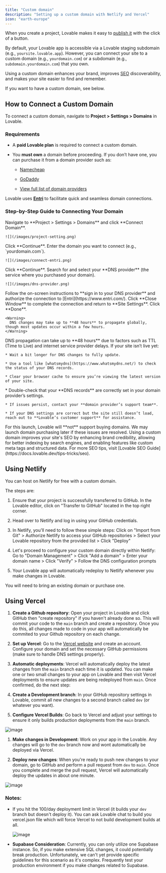 ```yaml
---
title: "Custom domain"
description: "Setting up a custom domain with Netlify and Vercel"
icon: "earth-europe"
---
```


When you create a project, Lovable makes it easy to [publish it](../features/deploy) with the click of a button.

By default, your Lovable app is accessible via a Lovable staging subdomain (e.g., `yoursite.lovable.app`). However, you can connect your site to a custom domain (e.g., `yourdomain.com`) or a subdomain (e.g., `subdomain.yourdomain.com`) that you own.

Using a custom domain enhances your brand, improves [SEO](https://docs.lovable.dev/tips-tricks/seo) discoverability, and makes your site easier to find and remember.

If you want to have a custom domain, see below.

## How to Connect a Custom Domain

To connect a custom domain, navigate to **Project > Settings > Domains** in Lovable.

### Requirements

* A **paid Lovable plan** is required to connect a custom domain.

* You **must own** a domain before proceeding. If you don’t have one, you can purchase it from a domain provider such as:

  * [Namecheap](https://www.namecheap.com)

  * [GoDaddy](https://www.godaddy.com)

  * [View full list of domain providers](https://developers.entri.com/provider-list)

Lovable uses [**Entri**](https://www.entri.com/) to facilitate quick and seamless domain connections.

### Step-by-Step Guide to Connecting Your Domain

<Steps>
  <Step title="Step 1">
    Navigate to **Project > Settings > Domains** and click **Connect Domain**.

    ![](/images/project-setting.png)
  </Step>

  <Step title="Step 2">
    Click **Continue**.
  </Step>

  <Step title="Step 3">
    Enter the domain you want to connect (e.g., `yourdomain.com`).

    ![](/images/connect-entri.png)
  </Step>

  <Step title="Step 4">
    Click **Continue**.
  </Step>

  <Step title="Step 5">
    Search for and select your **DNS provider** (the service where you purchased your domain).

    ![](/images/dns-provider.png)
  </Step>

  <Step title="Step 6">
    Follow the on-screen instructions to **sign in to your DNS provider** and authorize the connection to [Entri](https://www.entri.com/).
  </Step>

  <Step title="Step 7">
    Click **Close Window** to complete the connection and return to **Site Settings**.
  </Step>

  <Step title="Step 8">
    Click **Done**.

    <Warning>
      DNS changes may take up to **48 hours** to propagate globally, though most updates occur within a few hours.
    </Warning>


  </Step>
</Steps>

<AccordionGroup>
  <Accordion title="My custom domain is connected, but my site isn’t live. What should I do?">
    DNS propagation can take up to **48 hours** due to factors such as TTL (Time to Live) and internet service provider delays. If your site isn’t live yet:

    * Wait a bit longer for DNS changes to fully update.

    * Use a tool like [whatsmydns](https://www.whatsmydns.net/) to check the status of your DNS records.

    * Clear your browser cache to ensure you’re viewing the latest version of your site.
  </Accordion>

  <Accordion title="My site isn’t appearing after 48 hours. What now?">
    * Double-check that your **DNS records** are correctly set in your domain provider’s settings.

    * If issues persist, contact your **domain provider’s support team**.

    * If your DNS settings are correct but the site still doesn’t load, reach out to **Lovable’s customer support** for assistance.
  </Accordion>

  <Accordion title="Can I buy a domain through Lovable?">
    For this launch, Lovable will **not** support buying domains. We may launch domain purchasing later if these issues are resolved.
  </Accordion>

  <Accordion title="How does connecting a custom domain impact my site's SEO?">
    Using a custom domain improves your site's SEO by enhancing brand credibility, allowing for better indexing by search engines, and enabling features like custom meta tags and structured data. For more SEO tips, visit [Lovable SEO Guide](https://docs.lovable.dev/tips-tricks/seo).
  </Accordion>
</AccordionGroup>

## Using Netlify

You can host on Netlify for free with a custom domain.

The steps are:

1. Ensure that your project is successfully transferred to GitHub. In the Lovable editor, click on "Transfer to GitHub" located in the top right corner.

2. Head over to Netlify and log in using your GitHub credentials.

3. In Netlify, you'll need to follow these simple steps: Click on "Import from Git" > Authorize Netlify to access your GitHub repositories > Select your Lovable repository from the provided list > Click "Deploy"

4. Let's proceed to configure your custom domain directly within Netlify: Go to "Domain Management" > Click "Add a domain" > Enter your domain name > Click "Verify" > Follow the DNS configuration prompts

5. Your Lovable app will automatically redeploy to Netlify whenever you make changes in Lovable.

<Note>You will need to bring an existing domain or purchase one.</Note>

## Using Vercel

1. **Create a Github repository**: Open your project in Lovable and click GitHub then "create repository" if you haven't already done so. This will commit your code to the `main` branch and create a repository. Once you do this, all changes made to code in your app will automatically be commited to your Github repository on each change.

2. **Set up Vercel**: Go to the [Vercel website](https://vercel.com/) and create an account. Configure your domain and set the necessary GitHub permissions (make sure to handle DNS settings properly).

3. **Automatic deployments**: Vercel will automatically deploy the latest changes from the `main` branch each time it is updated. You can make one or two small changes to your app on Lovable and then visit Vercel deployments to ensure updates are being redeployed from `main`. Once confirmed, do the next step:

4. **Create a Development branch**: In your GitHub repository settings in Lovable, commit all new changes to a second branch called `dev` (or whatever you want).

5. **Configure Vercel Builds**: Go back to Vercel and adjust your settings to ensure it only builds production deployments from the `main` branch.

![image](https://github.com/user-attachments/assets/08f6cd18-5d12-44da-a2cf-c07687eeab44)

1. **Make changes in Development**: Work on your app in the Lovable. Any changes will go to the `dev` branch now and wont automatically be deployed via Vercel.

2. **Deploy new changes**: When you're ready to push new changes to your domain, go to GitHub and perform a pull request from `dev` to `main`. Once you complete and merge the pull request, Vercel will automatically deploy the updates in about one minute.

![image](https://github.com/user-attachments/assets/77244d5d-f9e1-4e5b-b372-5e1ea4003d63)

### Notes:

* If you hit the 100/day deployment limit in Vercel (it builds your `dev` branch but doesn't deploy it). You can ask Lovable chat to build you vercel.json file which will force Vercel to not build development builds at all.

  ![image](https://github.com/user-attachments/assets/1b29581f-0942-432b-af30-71be43a921db)

* **Supabase Consideration**: Currently, you can only utilize one Supabase instance. So, if you make extensive SQL changes, it could potentially break production. Unfortunately, we can't yet provide specific guidelines for this scenario as it's complex. Frequently test your production environment if you make changes related to Supabase.